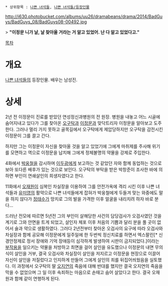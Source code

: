  * 상위항목 : [[나쁜 녀석들]], [[나쁜 녀석들/등장인물]]

http://i630.photobucket.com/albums/uu26/dramabeans/drama/2014/BadGuys/BadGuys_08/BadGuys08-00492.jpg

> '''"이정문 니가 날, 날 찾아올 거라는 거 알고 있었어. 난 다 알고 있었다고."'''


[[목차]]
= 개요 =
[[나쁜 녀석들]]의 등장인물. 배우는 남성진.

= 상세 =
2년 전 이정문이 진료를 받았던 연성정신과병원의 전 원장. 병원을 내놓고 어느 시골에 숨어지내고 있다가 그를 찾아온 [[오구탁]]과 [[이정문]]과 맞닥트리자 이정문을 알아보고 도주한다. 그러나 멀리 가지 못하고 골목길에서 오구탁에게 제압당하지만 오구탁을 감전시킨 이정문이 그를 끌고 간다.
 
하지만 그는 이정문이 자신을 찾아올 것을 알고 있었기에 그에게 마취제를 주사해 위기를 모면하고 역으로 이정문을 납치해 그에게 정체불명의 약물을 강제로 주입한다.

4화에서 [[박웅철]]을 감시하며 [[이두광]]에게 보고하는 것 같았던 자와 함께 동업하는 것으로 보아 또다른 배후가 있는 것으로 보인다. 오구탁의 부탁을 받은 박창준이 조사한 바에 의하면 부인이 연쇄살인의 희생자였다고 한다.

11화에서 [[오재원(나쁜 녀석들)|오재원]]이 심복인 차실장을 이용하여 그를 안전가옥에 격리 시킨 이후 나쁜 녀석들과 [[유미영]]의 활약으로 나쁜 녀석들에게 잡혀가 박웅철에게 두들겨 맞는 와중에도 말을 하지 않다가 [[정태수]]가 망치로 그의 발을 가격한 이후 얼굴을 내리치려 하자 바로 분다...

드러난 전모에 따르면 5년전 그의 부인이 살해당한 사건의 담당검사가 오검사였던 것을 계기로 그와 안면을 트게 되었고, 살인자 체포 이후 처음의 기쁨과 달리 분을 풀 곳이 없어서 술과 약으로 생활하였다. 그러다 2년전부터 찾아온 오검사의 요구에 따라 오검사와 차실장과 함께 공모해 이정문에게 일주일에 한 두번씩 정신치료를 하면서 엑스팔린[* 신경안정제로 정서 장애와 기억 장애등이 심각하게 발생하여 시판이 금지되었다.]이라는 [[부작용]]을 일으키는 약물을 처방하고 최면을 걸어 살인을 유도했으나 이정문의 내면 무의식이 살인을 거부, 결국 오검사와 차실장이 살인을 저지르고 이정문을 현장으로 이끌어 자신이 살인을 저질렀다고 인지하게 만들어 그에게 살인의 죄를 뒤집어씌웠음을 실토했다. 이 과정에서 오구탁의 딸 [[오지연]]의 죽음에 대해 반대를 했지만 결국 오지연의 죽음을 막을 수 없었으며 그 일 이후 속죄하는 마음으로 손때고 숨어 살았다고 한다. 결국 오재원과 함께 같이 연행하게 된다.
